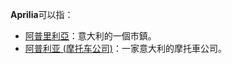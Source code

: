 '''Aprilia'''可以指：
* [[阿普里利亞|阿普里利亞]]：意大利的一個市鎮。
* [[阿普利亚_(摩托车公司)|阿普利亚 (摩托车公司)]]：一家意大利的摩托車公司。

{{消歧義|Cat=非中文名稱消歧義}}